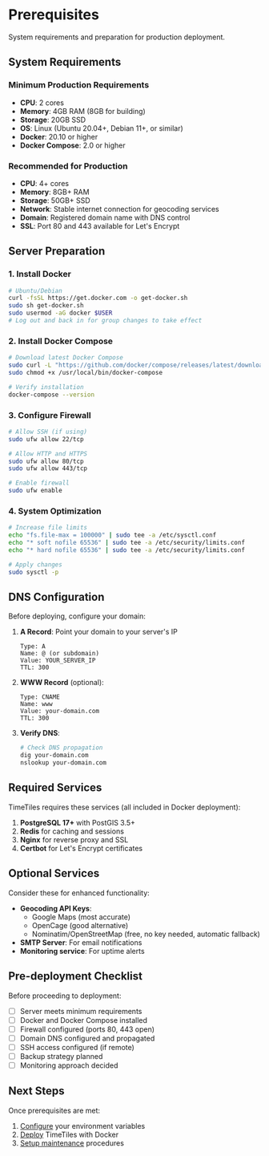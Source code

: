 # Prerequisites

System requirements and preparation for production deployment.

## System Requirements

### Minimum Production Requirements
- **CPU**: 2 cores
- **Memory**: 4GB RAM (8GB for building)
- **Storage**: 20GB SSD
- **OS**: Linux (Ubuntu 20.04+, Debian 11+, or similar)
- **Docker**: 20.10 or higher
- **Docker Compose**: 2.0 or higher

### Recommended for Production
- **CPU**: 4+ cores
- **Memory**: 8GB+ RAM
- **Storage**: 50GB+ SSD
- **Network**: Stable internet connection for geocoding services
- **Domain**: Registered domain name with DNS control
- **SSL**: Port 80 and 443 available for Let's Encrypt

## Server Preparation

### 1. Install Docker

```bash
# Ubuntu/Debian
curl -fsSL https://get.docker.com -o get-docker.sh
sudo sh get-docker.sh
sudo usermod -aG docker $USER
# Log out and back in for group changes to take effect
```

### 2. Install Docker Compose

```bash
# Download latest Docker Compose
sudo curl -L "https://github.com/docker/compose/releases/latest/download/docker-compose-$(uname -s)-$(uname -m)" -o /usr/local/bin/docker-compose
sudo chmod +x /usr/local/bin/docker-compose

# Verify installation
docker-compose --version
```

### 3. Configure Firewall

```bash
# Allow SSH (if using)
sudo ufw allow 22/tcp

# Allow HTTP and HTTPS
sudo ufw allow 80/tcp
sudo ufw allow 443/tcp

# Enable firewall
sudo ufw enable
```

### 4. System Optimization

```bash
# Increase file limits
echo "fs.file-max = 100000" | sudo tee -a /etc/sysctl.conf
echo "* soft nofile 65536" | sudo tee -a /etc/security/limits.conf
echo "* hard nofile 65536" | sudo tee -a /etc/security/limits.conf

# Apply changes
sudo sysctl -p
```

## DNS Configuration

Before deploying, configure your domain:

1. **A Record**: Point your domain to your server's IP
   ```
   Type: A
   Name: @ (or subdomain)
   Value: YOUR_SERVER_IP
   TTL: 300
   ```

2. **WWW Record** (optional):
   ```
   Type: CNAME
   Name: www
   Value: your-domain.com
   TTL: 300
   ```

3. **Verify DNS**:
   ```bash
   # Check DNS propagation
   dig your-domain.com
   nslookup your-domain.com
   ```

## Required Services

TimeTiles requires these services (all included in Docker deployment):

1. **PostgreSQL 17+** with PostGIS 3.5+
2. **Redis** for caching and sessions
3. **Nginx** for reverse proxy and SSL
4. **Certbot** for Let's Encrypt certificates

## Optional Services

Consider these for enhanced functionality:

- **Geocoding API Keys**: 
  - Google Maps (most accurate)
  - OpenCage (good alternative)
  - Nominatim/OpenStreetMap (free, no key needed, automatic fallback)
- **SMTP Server**: For email notifications
- **Monitoring service**: For uptime alerts

## Pre-deployment Checklist

Before proceeding to deployment:

- [ ] Server meets minimum requirements
- [ ] Docker and Docker Compose installed
- [ ] Firewall configured (ports 80, 443 open)
- [ ] Domain DNS configured and propagated
- [ ] SSH access configured (if remote)
- [ ] Backup strategy planned
- [ ] Monitoring approach decided

## Next Steps

Once prerequisites are met:

1. [Configure](./configuration) your environment variables
2. [Deploy](./deployment) TimeTiles with Docker
3. [Setup maintenance](./maintenance) procedures
